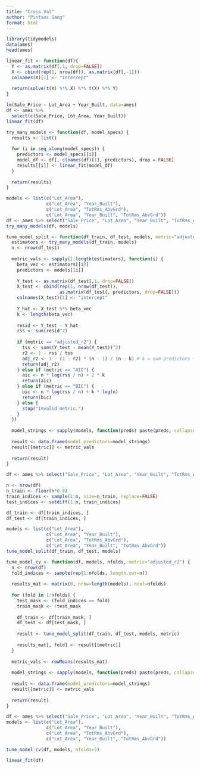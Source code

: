 ```yaml
---
title: "Cross Val"
author: "Pintxos Gang"
format: html
---
```


```r
library(tidymodels)
data(ames)
head(ames)
```

```r
linear_fit <- function(df){
  Y <- as.matrix(df[,1, drop=FALSE])
  X <- cbind(rep(1, nrow(df)), as.matrix(df[,-1]))
  colnames(X)[1] <- "intercept"
  
  return(solve(t(X) %*% X) %*% t(X) %*% Y)
}
```

```r
lm(Sale_Price ~ Lot_Area + Year_Built, data=ames)
df <- ames %>%
  select(c(Sale_Price, Lot_Area, Year_Built))
linear_fit(df)
```

```r
try_many_models <- function(df, model_specs) {
  results <- list()
  
  for (i in seq_along(model_specs)) {
    predictors <- model_specs[[i]]
    model_df <- df[, c(names(df)[1], predictors), drop = FALSE]
    results[[i]] <- linear_fit(model_df)
  }
  
  return(results)
}
```

```r
models <- list(c("Lot_Area"), 
               c("Lot_Area", "Year_Built"), 
               c("Lot_Area", "TotRms_AbvGrd"),
               c("Lot_Area", "Year_Built", "TotRms_AbvGrd"))
df <- ames %>% select("Sale_Price", "Lot_Area", "Year_Built", "TotRms_AbvGrd")
try_many_models(df, models)
```

```r
tune_model_split <- function(df_train, df_test, models, metric="adjusted_r2") {
  estimators <- try_many_models(df_train, models)
  n <- nrow(df_test)
  
  metric_vals <- sapply(1:length(estimators), function(i) {
    beta_vec <- estimators[[i]]
    predictors <- models[[i]]
    
    Y_test <- as.matrix(df_test[,1, drop=FALSE])
    X_test <- cbind(rep(1, nrow(df_test)), 
                    as.matrix(df_test[, predictors, drop=FALSE]))
    colnames(X_test)[1] <- "intercept"
    
    Y_hat <- X_test %*% beta_vec
    k <- length(beta_vec)
    
    resid <- Y_test - Y_hat
    rss <- sum(resid^2)
    
    if (metric == "adjusted_r2") {
      tss <- sum((Y_test - mean(Y_test))^2)
      r2 <- 1 - rss / tss
      adj_r2 <- 1 - (1 - r2) * (n - 1) / (n - k) # k = num predictors + 1
      return(adj_r2)
    } else if (metric == "AIC") {
      aic <- n * log(rss / n) + 2 * k
      return(aic)
    } else if (metric == "BIC") {
      bic <- n * log(rss / n) + k * log(n)
      return(bic)
    } else {
      stop("Invalid metric.")
    }
  })
  
  model_strings <- sapply(models, function(preds) paste(preds, collapse=", "))
  
  result <- data.frame(model_predictors=model_strings)
  result[[metric]] <- metric_vals
  
  return(result)
}
```

```r
df <- ames %>% select("Sale_Price", "Lot_Area", "Year_Built", "TotRms_AbvGrd")

n <- nrow(df)
n_train <- floor(n*0.8)
train_indices <- sample(1:n, size=n_train, replace=FALSE)
test_indices <- setdiff(1:n, train_indices)

df_train <- df[train_indices, ]
df_test <- df[train_indices, ]

models <- list(c("Lot_Area"), 
               c("Lot_Area", "Year_Built"), 
               c("Lot_Area", "TotRms_AbvGrd"),
               c("Lot_Area", "Year_Built", "TotRms_AbvGrd"))
tune_model_split(df_train, df_test, models)
```

```r
tune_model_cv <- function(df, models, nfolds, metric="adjusted_r2") {
  n <- nrow(df)
  fold_indices <- sample(rep(1:nfolds, length.out=n))
  
  results_mat <- matrix(0, nrow=length(models), ncol=nfolds)
  
  for (fold in 1:nfolds) {
    test_mask <- (fold_indices == fold)
    train_mask <- !test_mask
    
    df_train <- df[train_mask, ]
    df_test <- df[test_mask, ]
    
    result <- tune_model_split(df_train, df_test, models, metric)
    
    results_mat[, fold] <- result[[metric]]
  }
  
  metric_vals <- rowMeans(results_mat)
  
  model_strings <- sapply(models, function(preds) paste(preds, collapse=", "))
  
  result <- data.frame(model_predictors=model_strings)
  result[[metric]] <- metric_vals
  
  return(result)
}
```

```r
df <- ames %>% select("Sale_Price", "Lot_Area", "Year_Built", "TotRms_AbvGrd")
models <- list(c("Lot_Area"), 
               c("Lot_Area", "Year_Built"), 
               c("Lot_Area", "TotRms_AbvGrd"),
               c("Lot_Area", "Year_Built", "TotRms_AbvGrd"))

tune_model_cv(df, models, nfolds=5)
```

```r
linear_fit(df)
```
